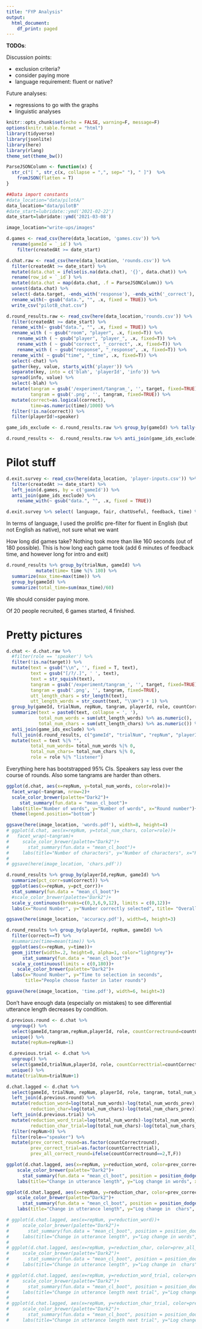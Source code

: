 ```yaml
---
title: "FYP Analysis"
output:
  html_document:
    df_print: paged
---
```

**TODOs**:

Discussion points:

- exclusion criteria? 
- consider paying more
- language requirement: fluent or native? 

Future analyses:

- regressions to go with the graphs
- linguistic analyses

```r
knitr::opts_chunk$set(echo = FALSE, warning=F, message=F)
options(knitr.table.format = "html")
library(tidyverse)
library(jsonlite)
library(here)
library(rlang)
theme_set(theme_bw())

ParseJSONColumn <- function(x) {
  str_c("[ ", str_c(x, collapse = ",", sep=" "), " ]")  %>% 
    fromJSON(flatten = T)
}

##Data import constants
#data_location="data/pilotA/"
data_location="data/pilotB"
#date_start=lubridate::ymd('2021-02-22')
date_start=lubridate::ymd('2021-03-08')

image_location="write-ups/images"
```


```r
d.games <- read_csv(here(data_location, 'games.csv')) %>% 
  rename(gameId = `_id`) %>% 
    filter(createdAt >= date_start)

d.chat.raw <- read_csv(here(data_location, 'rounds.csv')) %>%
  filter(createdAt >= date_start) %>%
  mutate(data.chat = ifelse(is.na(data.chat), '{}', data.chat)) %>%
  rename(row_id = `_id`) %>%
  mutate(data.chat = map(data.chat, .f = ParseJSONColumn)) %>%
  unnest(data.chat) %>%
  select(-data.target, -ends_with('response'), -ends_with('_correct'), -ends_with('time')) %>%
  rename_with(~ gsub("data.", "", .x, fixed = TRUE)) %>% 
  write_csv("pilotB_chat.csv")

d.round_results.raw <- read_csv(here(data_location,'rounds.csv')) %>%
  filter(createdAt >= date_start) %>% 
  rename_with(~ gsub("data.", "", .x, fixed = TRUE)) %>% 
  rename_with ( ~ gsub("room", "player", .x, fixed=T)) %>% 
    rename_with ( ~ gsub("player", "player_", .x, fixed=T)) %>% 
    rename_with ( ~ gsub("correct", "_correct", .x, fixed=T)) %>% 
    rename_with ( ~ gsub("response", "_response", .x, fixed=T)) %>% 
  rename_with( ~ gsub("time", "_time", .x, fixed=T)) %>% 
  select(-chat) %>% 
  gather(key, value, starts_with('player')) %>% 
  separate(key, into = c('blah', 'playerId', 'info')) %>% 
  spread(info, value) %>% 
  select(-blah) %>% 
  mutate(tangram = gsub('/experiment/tangram_', '', target, fixed=TRUE),
         tangram = gsub('.png', '', tangram, fixed=TRUE)) %>% 
  mutate(correct=as.logical(correct),
         time=as.numeric(time)/1000) %>% 
  filter(!is.na(correct)) %>% 
  filter(playerId!=speaker)

game_ids_exclude <- d.round_results.raw %>% group_by(gameId) %>% tally() %>% filter(n!=144)

d.round_results <-  d.round_results.raw %>% anti_join(game_ids_exclude)
```

# Pilot stuff

```r
d.exit.survey <- read_csv(here(data_location, 'player-inputs.csv')) %>%
  filter(createdAt >= date_start) %>% 
  left_join(d.games, by = c('gameId')) %>% 
  anti_join(game_ids_exclude) %>% 
    rename_with(~ gsub("data.", "", .x, fixed = TRUE))

```

```r

d.exit.survey %>% select( language, fair, chatUseful, feedback, time) %>% knitr::kable()

```

In terms of language, I used the prolific pre-filter for fluent in English (but not English as native), not sure what we want

How long did games take? Nothing took more than like 160 seconds (out of 180 possible). This is how long each game took (add 6 minutes of feedback time, and however long for intro and exit)



```r
d.round_results %>% group_by(trialNum, gameId) %>% 
           mutate(time= time %|% 180) %>% 
  summarize(max_time=max(time)) %>% 
  group_by(gameId) %>% 
  summarize(total_time=sum(max_time)/60)

```
We should consider paying more. 

Of 20 people recruited, 6 games started, 4 finished. 

# Pretty pictures


```r
d.chat <- d.chat.raw %>%
  #filter(role == 'speaker') %>%
  filter(!is.na(target)) %>% 
  mutate(text = gsub("\\n", '', fixed = T, text),
         text = gsub("[/?/.]", ' ', text),
         text = str_squish(text),
         tangram = gsub('/experiment/tangram_', '', target, fixed=TRUE),
         tangram = gsub('.png', '', tangram, fixed=TRUE),
         utt_length_chars = str_length(text), 
         utt_length_words = str_count(text, "\\W+") + 1) %>%
  group_by(gameId, trialNum, repNum, tangram, playerId, role, countCorrect) %>%
  summarize(text = paste0(text, collapse = ', '),
            total_num_words = sum(utt_length_words) %>% as.numeric(),
            total_num_chars = sum(utt_length_chars) %>% as.numeric()) %>%
  anti_join(game_ids_exclude) %>% 
  full_join(d.round_results, c("gameId", "trialNum", "repNum", "playerId", "tangram", "countCorrect")) %>% 
  mutate(text = text %|% "",
         total_num_words= total_num_words %|% 0,
         total_num_chars= total_num_chars %|% 0,
         role = role %|% "listener")

```

Everything here has bootstrapped 95% CIs. Speakers say less over the course of rounds. Also some tangrams are harder than others. 

```r
ggplot(d.chat, aes(x=repNum, y=total_num_words, color=role))+
  facet_wrap(~tangram, nrow=2)+
  scale_color_brewer(palette="Dark2")+
     stat_summary(fun.data = "mean_cl_boot")+
  labs(title="Number of words", y="Number of words", x="Round number")+
  theme(legend.position="bottom")

ggsave(here(image_location, 'words.pdf'), width=8, height=4)
# ggplot(d.chat, aes(x=repNum, y=total_num_chars, color=role))+
#   facet_wrap(~tangram)+
#     scale_color_brewer(palette="Dark2")+
#       stat_summary(fun.data = "mean_cl_boot")+
#     labs(title="Number of characters", y="Number of characters", x="Round number")
# 
# ggsave(here(image_location, 'chars.pdf'))


```

```r
d.round_results %>% group_by(playerId,repNum, gameId) %>% 
  summarize(pct_corr=sum(correct)) %>% 
  ggplot(aes(x=repNum, y=pct_corr))+
  stat_summary(fun.data = "mean_cl_boot")+
  #scale_color_brewer(palette="Dark2")+
  scale_y_continuous(breaks=c(0,3,6,9,12), limits = c(0,12))+
  labs(x="Round Number", y="Number correctly selected", title= "Overall accuracy increases over repetitions")

ggsave(here(image_location, 'accuracy.pdf'), width=6, height=3)

```


```r
d.round_results %>% group_by(playerId, repNum, gameId) %>% 
  filter(correct==T) %>% 
  #summarize(time=mean(time)) %>% 
  ggplot(aes(x=repNum, y=time))+
  geom_jitter(width=.2, height=0, alpha=1, color="lightgrey")+
      stat_summary(fun.data = "mean_cl_boot")+
  scale_y_continuous(limits = c(0,180))+
    scale_color_brewer(palette="Dark2")+
  labs(x="Round Number", y="Time to selection in seconds",
       title="People choose faster in later rounds")

ggsave(here(image_location, 'time.pdf'), width=6, height=3)

```

Don't have enough data (especially on mistakes) to see differential utterance length decreases by condition. 

```r

d.previous.round <- d.chat %>% 
  ungroup() %>% 
  select(gameId,tangram,repNum,playerId, role, countCorrectround=countCorrect, total_num_words_prev=total_num_words, total_num_chars_prev=total_num_chars) %>% 
  unique() %>% 
  mutate(repNum=repNum+1)

 d.previous.trial <- d.chat %>% 
  ungroup() %>% 
  select(gameId,trialNum,playerId, role, countCorrecttrial=countCorrect, total_num_words_prev_trial=total_num_words, total_num_chars_prev_trial=total_num_chars) %>% 
  unique() %>% 
mutate(trialNum=trialNum+1)

d.chat.lagged <- d.chat %>%
  select(gameId, trialNum, repNum, playerId, role, tangram, total_num_words, total_num_chars) %>% 
  left_join(d.previous.round) %>% 
  mutate(reduction_word=log(total_num_words)-log(total_num_words_prev),
         reduction_char=log(total_num_chars)-log(total_num_chars_prev)) %>% 
  left_join(d.previous.trial) %>% 
  mutate(reduction_word_trial=log(total_num_words)-log(total_num_words_prev_trial),
         reduction_char_trial=log(total_num_chars)-log(total_num_chars_prev_trial)) %>%
  filter(repNum>0) %>% 
  filter(role=="speaker") %>% 
  mutate(prev_correct_round=as.factor(countCorrectround),
         prev_correct_trial=as.factor(countCorrecttrial),
         prev_all_correct_round=ifelse(countCorrectround==2,T,F))

ggplot(d.chat.lagged, aes(x=repNum, y=reduction_word, color=prev_correct_round))+
    scale_color_brewer(palette="Dark2")+
      stat_summary(fun.data = "mean_cl_boot", position = position_dodge(width=.2))+
    labs(title="Change in utterance length", y="Log change in words", x="Round number")

ggplot(d.chat.lagged, aes(x=repNum, y=reduction_char, color=prev_correct_round))+
    scale_color_brewer(palette="Dark2")+
      stat_summary(fun.data = "mean_cl_boot", position = position_dodge(width=.2))+
    labs(title="Change in utterance length", y="Log change in  chars", x="Round number")

# ggplot(d.chat.lagged, aes(x=repNum, y=reduction_word))+
#     scale_color_brewer(palette="Dark2")+
#       stat_summary(fun.data = "mean_cl_boot", position = position_dodge(width=.2))+
#     labs(title="Change in utterance length", y="Log change in words", x="Round number")
# 
# ggplot(d.chat.lagged, aes(x=repNum, y=reduction_char, color=prev_all_correct_round))+
#     scale_color_brewer(palette="Dark2")+
#       stat_summary(fun.data = "mean_cl_boot", position = position_dodge(width=.2))+
#     labs(title="Change in utterance length", y="Log change in  chars", x="Round number")

# ggplot(d.chat.lagged, aes(x=repNum, y=reduction_word_trial, color=prev_correct_trial))+
#     scale_color_brewer(palette="Dark2")+
#       stat_summary(fun.data = "mean_cl_boot", position = position_dodge(width=.2))+
#     labs(title="Change in utterance length next trial", y="Log change in words", x="Round number")
# 
# ggplot(d.chat.lagged, aes(x=repNum, y=reduction_char_trial, color=prev_correct_trial))+
#     scale_color_brewer(palette="Dark2")+
#       stat_summary(fun.data = "mean_cl_boot", position = position_dodge(width=.2))+
#     labs(title="Change in utterance length next trial", y="Log change in  chars", x="Round number")

```
